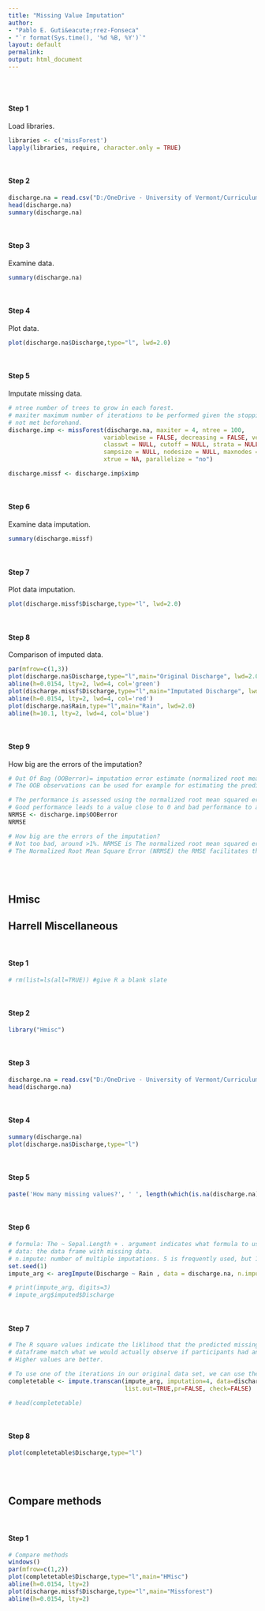```yaml
---
title: "Missing Value Imputation"
author: 
- "Pablo E. Guti&eacute;rrez-Fonseca"
- "`r format(Sys.time(), '%d %B, %Y')`"
layout: default
permalink:
output: html_document
---
```

<br/>
<br/>

#### **Step 1**
Load libraries.<br>
```r
libraries <- c('missForest')
lapply(libraries, require, character.only = TRUE)
```

<br/>

#### **Step 2**
```r
discharge.na = read.csv("D:/OneDrive - University of Vermont/Curriculum/19_ Personal webpage/TropicalFreshwaterEcology/_pages/Lectures/data/StreamEcology_MissingValue.csv")
head(discharge.na)
summary(discharge.na)
```


<br/>

#### **Step 3**
Examine data.
```r
summary(discharge.na)
```

<br/>

#### **Step 4**
Plot data.
```r
plot(discharge.na$Discharge,type="l", lwd=2.0)
```

<br/>

#### **Step 5**
Imputate missing data.
```r
# ntree number of trees to grow in each forest.
# maxiter maximum number of iterations to be performed given the stopping criterion is
# not met beforehand.
discharge.imp <- missForest(discharge.na, maxiter = 4, ntree = 100,
                           variablewise = FALSE, decreasing = FALSE, verbose = F, replace = TRUE,
                           classwt = NULL, cutoff = NULL, strata = NULL,
                           sampsize = NULL, nodesize = NULL, maxnodes = NULL,
                           xtrue = NA, parallelize = "no")

discharge.missf <- discharge.imp$ximp
```

<br/>

#### **Step 6**
Examine data imputation.
```r
summary(discharge.missf)
```

<br/>

#### **Step 7**
Plot data imputation.
```r
plot(discharge.missf$Discharge,type="l", lwd=2.0)
```


<br/>

#### **Step 8**
Comparison of imputed data.
```r
par(mfrow=c(1,3))
plot(discharge.na$Discharge,type="l",main="Original Discharge", lwd=2.0)
abline(h=0.0154, lty=2, lwd=4, col='green')
plot(discharge.missf$Discharge,type="l",main="Imputated Discharge", lwd=2.0)
abline(h=0.0154, lty=2, lwd=4, col='red')
plot(discharge.na$Rain,type="l",main="Rain", lwd=2.0)
abline(h=10.1, lty=2, lwd=4, col='blue')
```

<br/>

#### **Step 9**
How big are the errors of the imputation?
```r
# Out Of Bag (OOBerror)= imputation error estimate (normalized root mean squared error)
# The OOB observations can be used for example for estimating the prediction error of RF.

# The performance is assessed using the normalized root mean squared error (NRMSE)
# Good performance leads to a value close to 0 and bad performance to a value around 1.
NRMSE <- discharge.imp$OOBerror
NRMSE

# How big are the errors of the imputation?
# Not too bad, around >1%. NRMSE is The normalized root mean squared error, it is defined as:
# The Normalized Root Mean Square Error (NRMSE) the RMSE facilitates the comparison between models with different scales. 

```

<br/>
<br/>

## Hmisc
## Harrell Miscellaneous

<br/>

#### **Step 1**
```r
# rm(list=ls(all=TRUE)) #give R a blank slate
```

<br/>

#### **Step 2**
```r
library("Hmisc")
```

<br/>

#### **Step 3**
```r
discharge.na = read.csv("D:/OneDrive - University of Vermont/Curriculum/19_ Personal webpage/TropicalFreshwaterEcology/_pages/Lectures/data/StreamEcology_MissingValue.csv")
head(discharge.na)
```

<br/>

#### **Step 4**
```r
summary(discharge.na)
plot(discharge.na$Discharge,type="l")
```

<br/>

#### **Step 5**
```r
paste('How many missing values?', ' ', length(which(is.na(discharge.na))))
```

<br/>

#### **Step 6**
```r
# formula: The ~ Sepal.Length + . argument indicates what formula to use. In this case, we want all variables' missing data to be imputed, so we add each one.
# data: the data frame with missing data.
# n.impute: number of multiple imputations. 5 is frequently used, but 10 or more doesn't hurt
set.seed(1)
impute_arg <- aregImpute(Discharge ~ Rain , data = discharge.na, n.impute=100)

# print(impute_arg, digits=3)
# impute_arg$imputed$Discharge
```

<br/>

#### **Step 7**
```r
# The R square values indicate the liklihood that the predicted missing values in the 'irt' 
# dataframe match what we would actually observe if participants had answered all questions. 
# Higher values are better.

# To use one of the iterations in our original data set, we can use the transcend function:
completetable <- impute.transcan(impute_arg, imputation=4, data=discharge.na, 
                                 list.out=TRUE,pr=FALSE, check=FALSE)

# head(completetable)
```

<br/>

#### **Step 8**
```r
plot(completetable$Discharge,type="l")
```


<br/>
<br/>

## Compare methods

<br/>

#### **Step 1**
```r
# Compare methods 
windows()
par(mfrow=c(1,2))
plot(completetable$Discharge,type="l",main="HMisc")
abline(h=0.0154, lty=2)
plot(discharge.missf$Discharge,type="l",main="Missforest")
abline(h=0.0154, lty=2)
```

<br/>
<br/>
